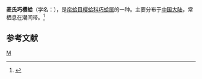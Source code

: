 {{Speciesbox
| taxon = Apolymetis meyeri
| binomial_authority = (Philippi)
}}
'''麦氏巧樱蛤'''（学名：''{{lang|la|Apolymetis meyeri}}''），是[[帘蛤目|帘蛤目]][[樱蛤科|樱蛤科]][[巧蛤属|巧蛤属]]的一种。主要分布于[[中国大陆|中国大陆]]，常栖息在潮间带。<ref>{{cite web|url=http://shell.sinica.edu.tw/chinese/shellbase_detail.php?science_no=3822|title=国际贝库：麦氏巧樱蛤|publisher=台湾贝类资料库|accessdate=2009-08-11}}</ref>

== 参考文献 ==
{{reflist}}

{{taxonbar}}
[[Category:巧蛤属|M]]